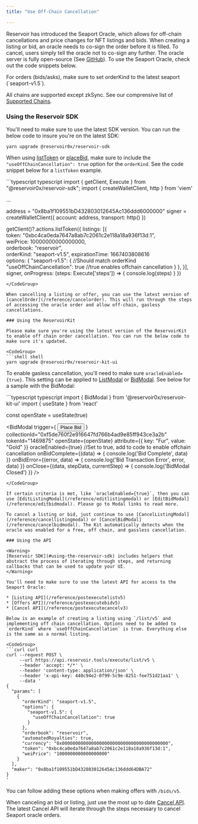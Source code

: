 ```yaml
---
title: "Use Off-Chain Cancellation"

---
```


Reservoir has introduced the Seaport Oracle, which allows for off-chain cancellations and price changes for NFT listings and bids. When creating a listing or bid, an oracle needs to co-sign the order before it is filled. To cancel, users simply tell the oracle not to co-sign any further. The oracle server is fully open-source (See [GitHub](https://github.com/reservoirprotocol/seaport-oracle)). To use the Seaport Oracle, check out the code snippets below.

<Info>
  For orders (bids/asks), make sure to set orderKind to the latest seaport (`seaport-v1.5`).

  All chains are supported except zkSync. See our comprensive list of [Supported Chains](/reference/supported-chains).
</Info>

### Using the Reservoir SDK

You'll need to make sure to use the latest SDK version. You can run the below code to insure you're on the latest SDK:

```
yarn upgrade @reservoir0x/reservoir-sdk
```

When using [listToken](/reference/listtoken) or [placeBid](/reference/placebid), make sure to include the `"useOffChainCancellation": true` option for the `orderKind`. See the code snippet below for a `listToken` example.

<CodeGroup>
  ```typescript typescript
  import { getClient, Execute } from "@reservoir0x/reservoir-sdk";
  import { createWalletClient, http } from 'viem'

  ...

  address = "0x8ba1f109551bD432803012645Ac136ddd6000000"
  signer = createWalletClient({
    account: address,
    transport: http()
  })

  getClient()?.actions.listToken({
    listings: [{  
            token: "0xbc4ca0eda7647a8ab7c2061c2e118a18a936f13d:1",  
            weiPrice: 10000000000000000,  
            orderbook: "reservoir",  
            orderKind: "seaport-v1.5",
            expirationTime: 1667403808616  
      			options: {
                  "seaport-v1.5": { //Should match orderKind
                    "useOffChainCancellation": true //true enables offchain cancellation
                  }
                },
    }],
    signer,
    onProgress: (steps: Execute['steps']) => {
      console.log(steps)
    }
  })
  ```
</CodeGroup>

When cancelling a listing or offer, you can use the latest version of [cancelOrder](/reference/cancelorder). This will run through the steps of accessing the oracle order and allow off-chain, gasless cancellations.

### Using the ReservoirKit

Please make sure you're using the latest version of the ReservoirKit to enable off chain order cancellation. You can run the below code to make sure it's updated.

<CodeGroup>
  ```shell shell
  yarn upgrade @reservoir0x/reservoir-kit-ui
  ```
</CodeGroup>

To enable gasless cancellation, you'll need to make sure `oracleEnabled={true}`. This setting can be applied to [ListModal](/reference/listmodal) or [BidModal](/reference/bidmodal). See below for a sample with the BidModal:

<CodeGroup>
  ```typescript typescript
  import { BidModal } from '@reservoir0x/reservoir-kit-ui'
  import { useState } from 'react'

  const openState = useState(true)

  <BidModal
    trigger={
      <button>
        Place Bid
      </button>
    }
    collectionId="0xf5de760f2e916647fd766b4ad9e85ff943ce3a2b"
    tokenId="1469875"
    openState={openState}
    attribute={{
     key: "Fur",
     value: "Gold"
    }}
    oracleEnabled={true} //Set to true, add to code to enable offchain cancellation
    onBidComplete={(data) => {
      console.log('Bid Complete', data)
    }}
    onBidError={(error, data) => {
      console.log('Bid Transaction Error', error, data)
    }}
    onClose={(data, stepData, currentStep) => {
      console.log('BidModal Closed')
    }}
  />
  ```
</CodeGroup>

If certain criteria is met, like `oracleEnabled={true}`, then you can use [EditListingModal](/reference/editlistingmodal) or [EditBidModal](/reference/editbidmodal). Please go to Modal links to read more.

To cancel a listing or bid, just continue to use [CancelListingModal](/reference/cancellistingmodal) or [CancelBidModal](/reference/cancelbidmodal). The Kit automatically detects when the oracle was enabled for a free, off chain, and gassless cancellation.

### Using the API

<Warning>
  [Reservoir SDK](#using-the-reservoir-sdk) includes helpers that abstract the process of iterating through steps, and returning callbacks that can be used to update your UI.
</Warning>

You'll need to make sure to use the latest API for access to the Seaport Oracle:

* [Listing API](/reference/postexecutelistv5)
* [Offers API](/reference/postexecutebidv5)
* [Cancel API](/reference/postexecutecancelv3)

Below is an example of creating a listing using `/list/v5` and implementing off chain cancellation. Options need to be added to `orderKind` where `useOffChainCancellation` is true. Everything else is the same as a normal listing.

<CodeGroup>
  ```curl curl
  curl --request POST \
       --url https://api.reservoir.tools/execute/list/v5 \
       --header 'accept: */*' \
       --header 'content-type: application/json' \
       --header 'x-api-key: 440c94e2-0f99-5c9e-8251-fee751d21aa1' \
       --data '
  {
    "params": [
      {
        "orderKind": "seaport-v1.5",
        "options": {
          "seaport-v1.5": {
            "useOffChainCancellation": true
          }
        },
        "orderbook": "reservoir",
        "automatedRoyalties": true,
        "currency": "0x0000000000000000000000000000000000000000",
        "token": "0xbc4ca0eda7647a8ab7c2061c2e118a18a936f13d:1",
        "weiPrice": "1000000000000000000"
      }
    ],
    "maker": "0x8ba1f109551bD432803012645Ac136ddd64DBA72"
  }
  '
  ```
</CodeGroup>

You can follow adding these options when making offers with `/bids/v5`.

When canceling an bid or listing, just use the most up to date [Cancel API](/reference/postexecutecancelv3). The latest Cancel API will iterate through the steps necessary to cancel Seaport oracle orders.
